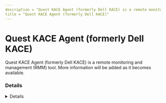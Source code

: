 ```yaml
---
description = "Quest KACE Agent (formerly Dell KACE) is a remote monitoring and management (RMM) tool. More information will be added as it becomes available."
title = "Quest KACE Agent (formerly Dell KACE)"
---
```




# Quest KACE Agent (formerly Dell KACE)

Quest KACE Agent (formerly Dell KACE) is a remote monitoring and management (RMM) tool. More information will be added as it becomes available.

### Details
<Details author={""}
         category={""}
         created={""}
         website={""}
         lastModified={"2/9/2024"}
         privileges={""}
         free={ false }
         verification={ false }
/>

#### Installation Paths
<Card code={ ["konea.exe"] }/>





### Forensic Artifacts




#### Network Artifacts
<EuiSpacer size="xl"/>
<NetworkArtifactsTable data={ [{"Description": "Known remote domains", "Domains": ["*.kace.com", "www.quest.com/kace/"], "Ports": []}] }/>




### Detections
- Detects potential network activity of Quest KACE Agent (formerly Dell KACE) RMM tool
  - [Sigma Rule](https://github.com/magicsword-io/LOLRMM/blob/main/detections/sigma/quest_kace_agent__formerly_dell_kace__network_sigma.yml)
- Detects potential processes activity of Quest KACE Agent (formerly Dell KACE) RMM tool
  - [Sigma Rule](https://github.com/magicsword-io/LOLRMM/blob/main/detections/sigma/quest_kace_agent__formerly_dell_kace__processes_sigma.yml)

### References
- [https://support.quest.com/kb/4211365/which-network-ports-and-urls-are-required-for-the-kace-sma-appliance-to-function](https://support.quest.com/kb/4211365/which-network-ports-and-urls-are-required-for-the-kace-sma-appliance-to-function)

